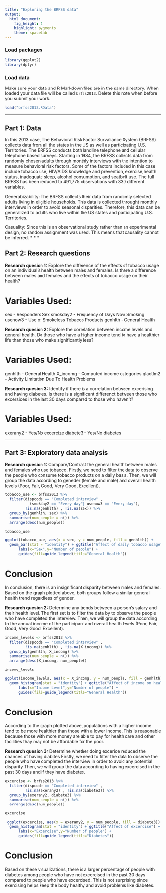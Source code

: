 ```yaml
---
title: "Exploring the BRFSS data"
output: 
  html_document: 
    fig_height: 4
    highlight: pygments
    theme: spacelab
---
```


### Load packages

```r
library(ggplot2)
library(dplyr)
```

### Load data

Make sure your data and R Markdown files are in the same directory. When loaded
your data file will be called `brfss2013`. Delete this note when before you submit 
your work. 

```r
load("brfss2013.RData")
```

* * *

## Part 1: Data

In this 2013 case, The Behavioral Risk Factor Survaliance System (BRFSS) collects data from all the states in the US as well as participating U.S. Territories. The BRFSS conducts both landline telephone and cellular telephone based surveys. Starting in 1984, the BRFSS collects data from randomly chosen adults through monthly interviews with the intention to measure behavioral risk factors. Some of the factors included in this case include tobacco use, HIV/AIDS knowledge and prevention, exercise,health status, inadequate sleep, alcohol consumption, and seatbelt use. The full BRFSS has been reduced to 491,775 observations with 330 different variables.

Generabizability:
The BRFSS collects their data from randomly selected adults living in eligible households. This data is collected throught monthly interviews in order to avoid seasonal disparities. Therefore, this data can be generalized to adults who live within the US states and participating U.S. Territories.

Casuality:
Since this is an observational study rather than an experimental design, no random assignment was used. This means that causality cannot be inferred.
* * *

## Part 2: Research questions

**Research quesion 1:**
Explore the difference of the effects of tobacco usage on an individual's health between males and females. Is there a difference between males and females and the effects of tobacco usage on their health?

# Variables Used:
sex - Responders Sex
smokday2 - Frequency of Days Now Smoking
usenow3 - Use of Smokeless Tobacco Products
genhlth - General Health


**Research quesion 2:**
Explore the correlation between income levels and general health. Do those who have a higher income tend to have a healthier life than those who make significantly less?

# Variables Used:
genhlth - General Health
X_incomg - Computed income categories
qlactlm2 - Activity Limitation Due To Health Problems


**Research quesion 3:**
Identify if there is a correlation between excerising and having diabetes. Is there is a significant differenct between those who excersices in the last 30 days compared to those who haven't?

# Variables Used:
exerany2 - Yes/No excercize
diabete3 - Yes/No diabetes


* * *

## Part 3: Exploratory data analysis

**Research quesion 1:**
Compare/Contrast the general health between males and females who use tobacco.
Firstly, we need to filter the data to observe the people who consume tobacco products on a daily basis. Then, we will group the data according to geneder (female and male) and overall health levels (Poor, Fair, Good, Very Good, Excellent).

```r
tobacco_use <- brfss2013 %>% 
  filter(dispcode == "Completed interview" ,
           (smokday2 == "Every day"| usenow3 == "Every day"), 
         !is.na(genhlth) , !is.na(sex)) %>% 
  group_by(genhlth, sex) %>%
  summarise(num_people = n()) %>%
  arrange(desc(num_people))

tobacco_use

```

```r
ggplot(tobacco_use, aes(x = sex, y = num_people, fill = genhlth)) +
  geom_bar(stat = "identity") + ggtitle("Affect of daily tobacco usage") + 
      labs(x="Sex",y="Number of people") +
      guides(fill=guide_legend(title="General Health"))
```

# Conclusion
In conclusion, there is an insignificant disparity between males and females. Based on the graph plotted above, both groups follow a similar general health trend regardless of gender. 

**Research quesion 2:**
Determine any trends between a person's salary and their health level.
The first set is to filter the data by to observe the people who have completed the interview. Then, we will group the data according to the annual income of the participant and overall health levels (Poor, Fair, Good, Very Good, Excellent).
```r
income_levels <- brfss2013 %>% 
  filter(dispcode == "Completed interview" ,
         !is.na(genhlth) , !is.na(X_incomg)) %>%
  group_by(genhlth, X_incomg) %>%
  summarise(num_people = n()) %>%
  arrange(desc(X_incomg, num_people))

income_levels

```

```r
ggplot(income_levels, aes(x = X_incomg, y = num_people, fill = genhlth)) +
  geom_histogram(stat = "identity") + ggtitle("Affect of income on health") + 
      labs(x="Income Level",y="Number of people") +
      guides(fill=guide_legend(title="General Health"))
```
# Conclusion
According to the graph plotted above, populations with a higher income tend to be more healthier than those with a lower income. This is reasonable because those with more money are able to pay for health care and other facilities thay may not be affordable for the poor.

**Research quesion 3:**
Determine whether doing excerice reduced the chances of having diabites
Firstly, we need to filter the data to observe the people who have completed the interview in order to avoid any potential disparity Then, we will group the data according to having excercised in the past 30 days and if they have diabetes.

```r
excercise <- brfss2013 %>% 
  filter(dispcode == "Completed interview" ,
         !is.na(exerany2) , !is.na(diabete3)) %>%
  group_by(exerany2, diabete3) %>%
  summarise(num_people = n()) %>%
  arrange(desc(num_people))

excercise

```

```r
 ggplot(excercise, aes(x = exerany2, y = num_people, fill = diabete3)) +
  geom_histogram(stat = "identity") + ggtitle("Affect of excercise") + 
      labs(x="Excercise",y="Number of people") +
      guides(fill=guide_legend(title="Diabetes"))
```
# Conclusion
Based on these visualizations, there is a larger percentage of people with diabetes among people who have not excercised in the past 30 days compared to people who have excercised. This is not surprising since exercising helps keep the body healthy and avoid problems like diabetes.






